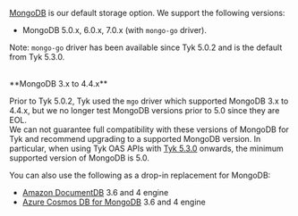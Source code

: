 ---
---

[MongoDB](https://www.mongodb.com) is our default storage option. We support the following versions:

- MongoDB 5.0.x, 6.0.x, 7.0.x (with `mongo-go` driver). 

Note: `mongo-go` driver has been available since Tyk 5.0.2 and is the default from Tyk 5.3.0.
<br />
<br />

<Note>
**MongoDB 3.x to 4.4.x**

Prior to Tyk 5.0.2, Tyk used the `mgo` driver which supported MongoDB 3.x to 4.4.x, but we no longer test MongoDB versions prior to 5.0 since they are EOL.
<br />
We can not guarantee full compatibility with these versions of MongoDB for Tyk and recommend upgrading to a supported MongoDB version. In particular, when using Tyk OAS APIs with [Tyk 5.3.0](/docs3/5.8/developer-support/release-notes/dashboard#TykOAS-v5.3.0) onwards, the minimum supported version of MongoDB is 5.0.
</Note>


You can also use the following as a drop-in replacement for MongoDB:

- [Amazon DocumentDB](https://aws.amazon.com/documentdb/) 3.6 and 4 engine
- [Azure Cosmos DB for MongoDB](https://learn.microsoft.com/en-us/azure/cosmos-db/mongodb/introduction) 3.6 and 4 engine
